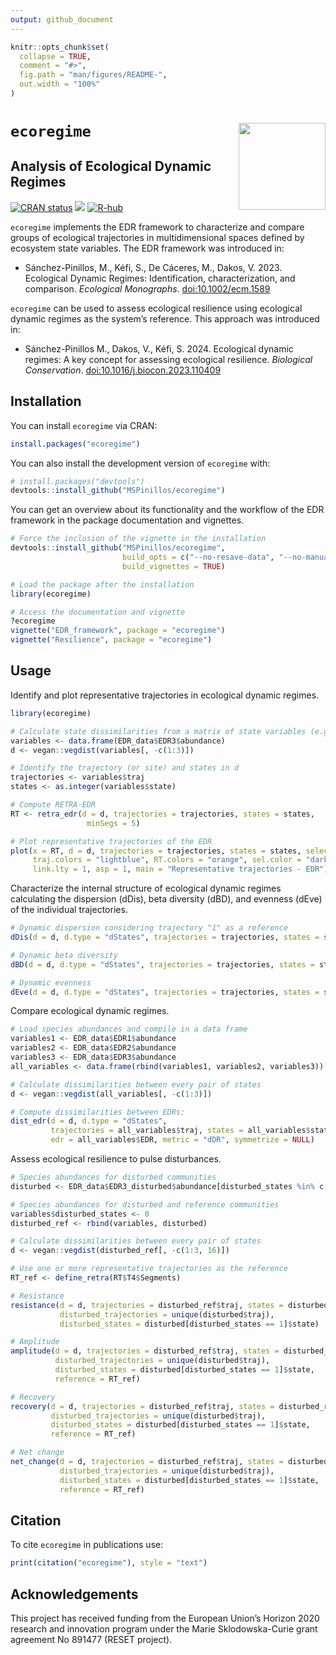 ```yaml
---
output: github_document
---
```


<!-- README.md is generated from README.Rmd. Please edit that file -->

```r
knitr::opts_chunk$set(
  collapse = TRUE,
  comment = "#>",
  fig.path = "man/figures/README-",
  out.width = "100%"
)
```

# `ecoregime` <img src="man/figures/logo.png" align="right" height="139"/></a>

## Analysis of Ecological Dynamic Regimes

<!-- badges: start -->
[![CRAN status](https://www.r-pkg.org/badges/version/ecoregime)](https://CRAN.R-project.org/package=ecoregime)
[![](http://cranlogs.r-pkg.org/badges/grand-total/ecoregime)](https://cran.r-project.org/package=ecoregime)
[![R-hub](https://github.com/MSPinillos/ecoregime/actions/workflows/rhub.yaml/badge.svg)](https://github.com/MSPinillos/ecoregime/actions/workflows/rhub.yaml)
<!-- badges: end -->

`ecoregime` implements the EDR framework to characterize and compare groups of ecological trajectories in multidimensional spaces defined by ecosystem state variables. The EDR framework was introduced in:

* Sánchez-Pinillos, M., Kéfi, S., De Cáceres, M., Dakos, V. 2023. Ecological Dynamic Regimes: Identification, characterization, and comparison. *Ecological Monographs*. <doi:10.1002/ecm.1589>

`ecoregime` can be used to assess ecological resilience using ecological dynamic regimes as the system's reference. This approach was introduced in:

* Sánchez-Pinillos M., Dakos, V., Kéfi, S. 2024. Ecological dynamic regimes: A key concept for assessing ecological resilience. *Biological Conservation*. <doi:10.1016/j.biocon.2023.110409>

## Installation

You can install `ecoregime` via CRAN:

``` r
install.packages("ecoregime")
```

You can also install the development version of `ecoregime` with:

``` r
# install.packages("devtools")
devtools::install_github("MSPinillos/ecoregime")
```

You can get an overview about its functionality and the workflow of the EDR framework in the package documentation and vignettes.

``` r
# Force the inclusion of the vignette in the installation
devtools::install_github("MSPinillos/ecoregime", 
                         build_opts = c("--no-resave-data", "--no-manual"),
                         build_vignettes = TRUE)

# Load the package after the installation
library(ecoregime)

# Access the documentation and vignette
?ecoregime
vignette("EDR_framework", package = "ecoregime")
vignette("Resilience", package = "ecoregime")

```

## Usage

Identify and plot representative trajectories in ecological dynamic regimes.

```r
library(ecoregime)

# Calculate state dissimilarities from a matrix of state variables (e.g., species abundances)
variables <- data.frame(EDR_data$EDR3$abundance)
d <- vegan::vegdist(variables[, -c(1:3)])

# Identify the trajectory (or site) and states in d
trajectories <- variables$traj
states <- as.integer(variables$state)

# Compute RETRA-EDR
RT <- retra_edr(d = d, trajectories = trajectories, states = states,
                 minSegs = 5)

# Plot representative trajectories of the EDR
plot(x = RT, d = d, trajectories = trajectories, states = states, select_RT = "T4",
     traj.colors = "lightblue", RT.colors = "orange", sel.color = "darkgreen",
     link.lty = 1, asp = 1, main = "Representative trajectories - EDR")

```

Characterize the internal structure of ecological dynamic regimes calculating the dispersion (dDis), beta diversity (dBD), and evenness (dEve) of the individual trajectories.

```r
# Dynamic dispersion considering trajectory "1" as a reference
dDis(d = d, d.type = "dStates", trajectories = trajectories, states = states, reference = "1")

# Dynamic beta diversity
dBD(d = d, d.type = "dStates", trajectories = trajectories, states = states)

# Dynamic evenness
dEve(d = d, d.type = "dStates", trajectories = trajectories, states = states)

```

Compare ecological dynamic regimes.

```r
# Load species abundances and compile in a data frame
variables1 <- EDR_data$EDR1$abundance
variables2 <- EDR_data$EDR2$abundance
variables3 <- EDR_data$EDR3$abundance
all_variables <- data.frame(rbind(variables1, variables2, variables3))

# Calculate dissimilarities between every pair of states
d <- vegan::vegdist(all_variables[, -c(1:3)])

# Compute dissimilarities between EDRs:
dist_edr(d = d, d.type = "dStates",
         trajectories = all_variables$traj, states = all_variables$state, 
         edr = all_variables$EDR, metric = "dDR", symmetrize = NULL)

```

Assess ecological resilience to pulse disturbances.

```r
# Species abundances for disturbed communities
disturbed <- EDR_data$EDR3_disturbed$abundance[disturbed_states %in% c(0, 1, 14)]

# Species abundances for disturbed and reference communities
variables$disturbed_states <- 0
disturbed_ref <- rbind(variables, disturbed)

# Calculate dissimilarities between every pair of states
d <- vegan::vegdist(disturbed_ref[, -c(1:3, 16)])

# Use one or more representative trajectories as the reference
RT_ref <- define_retra(RT$T4$Segments)

# Resistance
resistance(d = d, trajectories = disturbed_ref$traj, states = disturbed_ref$state,
           disturbed_trajectories = unique(disturbed$traj),
           disturbed_states = disturbed[disturbed_states == 1]$state)

# Amplitude
amplitude(d = d, trajectories = disturbed_ref$traj, states = disturbed_ref$state,
          disturbed_trajectories = unique(disturbed$traj),
          disturbed_states = disturbed[disturbed_states == 1]$state,
          reference = RT_ref)

# Recovery
recovery(d = d, trajectories = disturbed_ref$traj, states = disturbed_ref$state,
         disturbed_trajectories = unique(disturbed$traj),
         disturbed_states = disturbed[disturbed_states == 1]$state,
         reference = RT_ref)

# Net change
net_change(d = d, trajectories = disturbed_ref$traj, states = disturbed_ref$state,
           disturbed_trajectories = unique(disturbed$traj),
           disturbed_states = disturbed[disturbed_states == 1]$state,
           reference = RT_ref)

```

## Citation

To cite `ecoregime` in publications use:

```r
print(citation("ecoregime"), style = "text")
```

## Acknowledgements

This project has received funding from the European Union’s Horizon 2020 research and innovation program under the Marie Sklodowska-Curie grant agreement No 891477 (RESET project).
